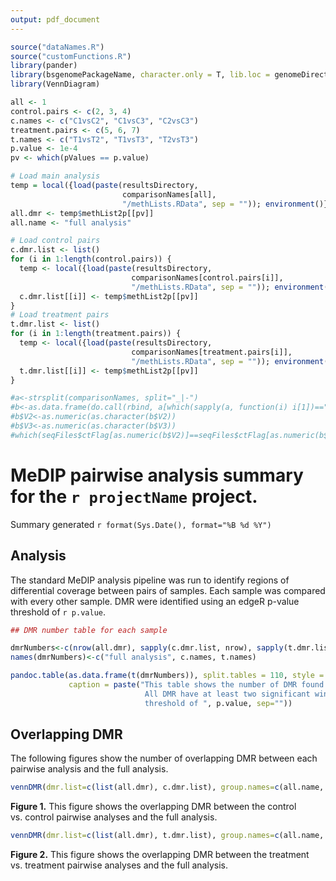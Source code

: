 ```yaml
---
output: pdf_document
---
```

<!-- Created by Daniel Beck on 10/14/2015 -->
<!-- Modified 11/4/2015 -->

```r
source("dataNames.R")
source("customFunctions.R")
library(pander)
library(bsgenomePackageName, character.only = T, lib.loc = genomeDirectory)
library(VennDiagram)

all <- 1
control.pairs <- c(2, 3, 4)
c.names <- c("C1vsC2", "C1vsC3", "C2vsC3")
treatment.pairs <- c(5, 6, 7)
t.names <- c("T1vsT2", "T1vsT3", "T2vsT3")
p.value <- 1e-4
pv <- which(pValues == p.value)

# Load main analysis
temp = local({load(paste(resultsDirectory, 
                         comparisonNames[all], 
                         "/methLists.RData", sep = "")); environment()})
all.dmr <- temp$methList2p[[pv]]
all.name <- "full analysis"

# Load control pairs
c.dmr.list <- list()
for (i in 1:length(control.pairs)) {
  temp <- local({load(paste(resultsDirectory, 
                           comparisonNames[control.pairs[i]], 
                           "/methLists.RData", sep = "")); environment()})
  c.dmr.list[[i]] <- temp$methList2p[[pv]]
}
# Load treatment pairs
t.dmr.list <- list()
for (i in 1:length(treatment.pairs)) {
  temp <- local({load(paste(resultsDirectory, 
                           comparisonNames[treatment.pairs[i]], 
                           "/methLists.RData", sep = "")); environment()})
  t.dmr.list[[i]] <- temp$methList2p[[pv]]
}

#a<-strsplit(comparisonNames, split="_|-")
#b<-as.data.frame(do.call(rbind, a[which(sapply(a, function(i) i[1])=="pair")]))
#b$V2<-as.numeric(as.character(b$V2))
#b$V3<-as.numeric(as.character(b$V3))
#which(seqFiles$ctFlag[as.numeric(b$V2)]==seqFiles$ctFlag[as.numeric(b$V3)])
```

# MeDIP pairwise analysis summary for the `r projectName` project.
Summary generated `r format(Sys.Date(), format="%B %d %Y")` 

## Analysis
The standard MeDIP analysis pipeline was run to identify regions of differential coverage between pairs of samples. Each sample was compared with every other sample. DMR were identified using an edgeR p-value threshold of `r p.value`. 

```r
## DMR number table for each sample

dmrNumbers<-c(nrow(all.dmr), sapply(c.dmr.list, nrow), sapply(t.dmr.list, nrow))
names(dmrNumbers)<-c("full analysis", c.names, t.names)

pandoc.table(as.data.frame(t(dmrNumbers)), split.tables = 110, style = "rmarkdown", 
             caption = paste("This table shows the number of DMR found for each analysis. 
                              All DMR have at least two significant windows at a p-value 
                              threshold of ", p.value, sep=""))

```

## Overlapping DMR
The following figures show the number of overlapping DMR between each pairwise analysis and the full analysis. 

```r

vennDMR(dmr.list=c(list(all.dmr), c.dmr.list), group.names=c(all.name, c.names))


```
**Figure 1.** This figure shows the overlapping DMR between the control vs. control pairwise analyses and the full analysis.


```r

vennDMR(dmr.list=c(list(all.dmr), t.dmr.list), group.names=c(all.name, t.names))
```
**Figure 2.** This figure shows the overlapping DMR between the treatment vs. treatment pairwise analyses and the full analysis.


